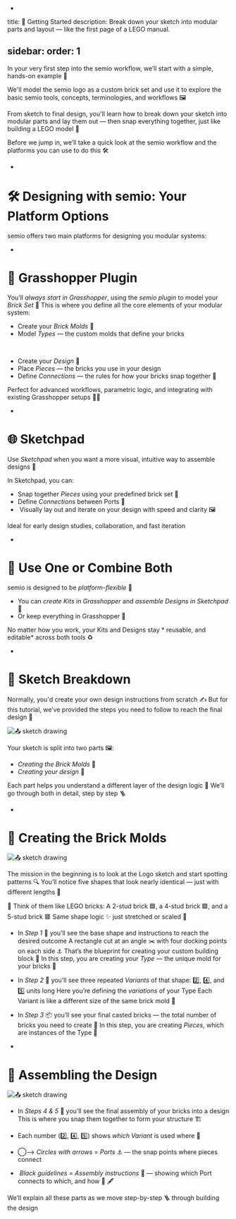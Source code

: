 -
title: 📐 Getting Started
description: Break down your sketch into modular parts and layout — like the first page of a LEGO manual.

sidebar:
 order: 1
-

In your very first step into the semio workflow, we’ll start with a simple, hands-on example 🧱

We'll model the semio logo as a custom brick set and use it to explore the basic semio tools, concepts, terminologies, and workflows 🖼️

From sketch to final design, you'll learn how to break down your sketch into modular parts and lay them out — then snap everything together, just like building a LEGO model 📐

Before we jump in, we’ll take a quick look at the semio workflow and the platforms you can use to do this 🛠️

-

# 🛠️ Designing with semio: Your Platform Options

semio offers two main platforms for designing you modular systems:

-

# 🦗 Grasshopper Plugin

You’ll *always start in Grasshopper*, using the *semio plugin* to model your *Brick Set* 🧱 
This is where you define all the core elements of your modular system:

- Create your *Brick Molds* 🧱
 - Model *Types* — the custom molds that define your bricks

<br />

- Create your *Design* 🧩
 - Place *Pieces* — the bricks you use in your design
 - Define *Connections* — the rules for how your bricks snap together 🔗

Perfect for advanced workflows, parametric logic, and integrating with existing Grasshopper setups 🧠🔧

-

# 🌐 Sketchpad

Use *Sketchpad* when you want a more visual, intuitive way to assemble designs 🎨

In Sketchpad, you can:

- Snap together *Pieces* using your predefined brick set 🧩
- Define *Connections* between Ports 🔁
- ️ Visually lay out and iterate on your design with speed and clarity 🖼

Ideal for early design studies, collaboration, and fast iteration

-

# 🔄 Use One or Combine Both

semio is designed to be *platform-flexible* 🔄

- You can *create Kits in Grasshopper* and *assemble Designs in Sketchpad* 🧱
- Or keep everything in Grasshopper 🧩

No matter how you work, your Kits and Designs stay * reusable, and editable* across both tools ♻️

-

# 📝 Sketch Breakdown

Normally, you'd create your own design instructions from scratch ✍️ 
But for this tutorial, we’ve provided the steps you need to follow to reach the final design 🧩

![📤 sketch drawing](/sketch-drawing.png)

Your sketch is split into two parts 🖼️:

- *Creating the Brick Molds* 🔲
- *Creating your design* 🔳

Each part helps you understand a different layer of the design logic 🎯 
We’ll go through both in detail, step by step 🪜

-

# 🔲 Creating the Brick Molds

![📤 sketch drawing](/sketch-drawing-123.png)

The mission in the beginning is to look at the Logo sketch and start spotting patterns 🔍 
You’ll notice five shapes that look nearly identical — just with different lengths 📏

🧱 Think of them like LEGO bricks: 
A 2-stud brick 🟦, a 4-stud brick 🟪, and a 5-stud brick 🟥 
Same shape logic ✨ just stretched or scaled 📐

- In *Step 1* 🔧 you’ll see the base shape and instructions to reach the desired outcome 
 A rectangle cut at an angle ✂️ with four docking points on each side ⚓ 
 That’s the blueprint for creating your custom building block 📘 
 In this step, you are creating your *Type* — the unique mold for your bricks 🧱

- In *Step 2* 📏 you’ll see three repeated *Variants* of that shape: 
 2️⃣, 4️⃣, and 5️⃣ units long 
 Here you’re defining the *variations* of your Type 
 Each Variant is like a different size of the same brick mold 🧱

- In *Step 3* 📦 you’ll see your final casted bricks — the total number of bricks you need to create 🔢 
 In this step, you are creating *Pieces*, which are instances of the Type 🧱

-

# 🔳 Assembling the Design

![📤 sketch drawing](/sketch-drawing-45.png)

- In *Steps 4 & 5* 📐 you’ll see the final assembly of your bricks into a design 
 This is where you snap them together to form your structure 🏗️

- Each number (2️⃣, 4️⃣, 5️⃣) shows *which Variant* is used where 📍
- ◯⟶ *Circles with arrows* = _Ports_ ⚓ — the snap points where pieces connect
- ️ *Black guidelines* = _Assembly instructions_ 🧭 — showing which Port connects to which, and how 🔗 🖋

We’ll explain all these parts as we move step-by-step 🪜 through building the design
